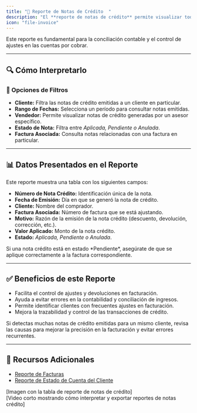 ```yaml
---
title: "🔄 Reporte de Notas de Crédito  "
description: "El **reporte de notas de crédito** permite visualizar todas las notas emitidas para ajustar facturas de venta, ya sea por devoluciones, descuentos o correcciones en la facturación."
icon: "file-invoice"
---  
```


<Info>
Este reporte es fundamental para la conciliación contable y el control de ajustes en las cuentas por cobrar.
</Info>

---

## 🔍 Cómo Interpretarlo  

### 🔹 Opciones de Filtros  

- **Cliente:** Filtra las notas de crédito emitidas a un cliente en particular.  
- **Rango de Fechas:** Selecciona un período para consultar notas emitidas.  
- **Vendedor:** Permite visualizar notas de crédito generadas por un asesor específico.  
- **Estado de Nota:** Filtra entre *Aplicada, Pendiente o Anulada*.  
- **Factura Asociada:** Consulta notas relacionadas con una factura en particular.  

---

## 📊 Datos Presentados en el Reporte  

Este reporte muestra una tabla con los siguientes campos:

- **Número de Nota Crédito:** Identificación única de la nota.  
- **Fecha de Emisión:** Día en que se generó la nota de crédito.  
- **Cliente:** Nombre del comprador.  
- **Factura Asociada:** Número de factura que se está ajustando.  
- **Motivo:** Razón de la emisión de la nota crédito (descuento, devolución, corrección, etc.).  
- **Valor Aplicado:** Monto de la nota crédito.  
- **Estado:** *Aplicada, Pendiente o Anulada*.  

<Check>
Si una nota crédito está en estado *Pendiente*, asegúrate de que se aplique correctamente a la factura correspondiente.
</Check>

---

## ✅ Beneficios de este Reporte  

- Facilita el control de ajustes y devoluciones en facturación.  
- Ayuda a evitar errores en la contabilidad y conciliación de ingresos.  
- Permite identificar clientes con frecuentes ajustes en facturación.  
- Mejora la trazabilidad y control de las transacciones de crédito.  

<Tip>
Si detectas muchas notas de crédito emitidas para un mismo cliente, revisa las causas para mejorar la precisión en la facturación y evitar errores recurrentes.
</Tip>

---

## 🔗 Recursos Adicionales  

- [Reporte de Facturas](https://ayuda.gestoru.com/reportes/reportes-ventas/facturas)  
- [Reporte de Estado de Cuenta del Cliente](https://ayuda.gestoru.com/reportes/reportes-administrativos/estado-cuenta-cliente)  

[Imagen con la tabla de reporte de notas de crédito]  
[Video corto mostrando cómo interpretar y exportar reportes de notas crédito]  
